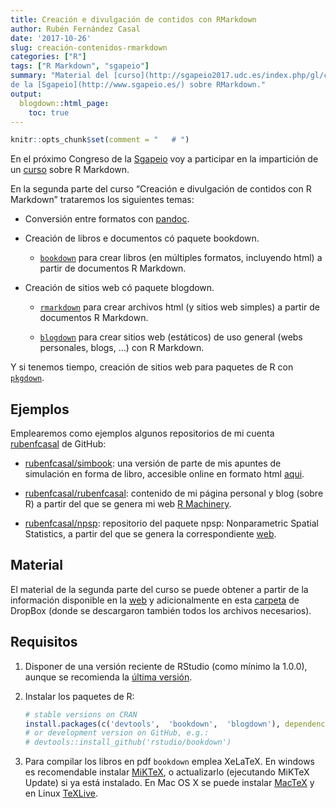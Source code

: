 ```yaml
---
title: Creación e divulgación de contidos con RMarkdown
author: Rubén Fernández Casal
date: '2017-10-26'
slug: creación-contenidos-rmarkdown
categories: ["R"]
tags: ["R Markdown", "sgapeio"]
summary: "Material del [curso](http://sgapeio2017.udc.es/index.php/gl/cursos) 
de la [Sgapeio](http://www.sgapeio.es/) sobre RMarkdown."
output:
  blogdown::html_page:
    toc: true
---
```


```r
knitr::opts_chunk$set(comment = "   # ")
```

En el próximo Congreso de la [Sgapeio](http://www.sgapeio.es/) 
voy a participar en la impartición de un [curso](http://sgapeio2017.udc.es/index.php/gl/cursos) 
sobre R Markdown.

En la segunda parte del curso "Creación e divulgación de contidos con R Markdown"
trataremos los siguientes temas:

* Conversión entre formatos con [pandoc](http://pandoc.org/).

* Creación de libros e documentos có paquete bookdown.

    + [`bookdown`](https://bookdown.org/yihui/bookdown)
      para crear libros (en múltiples formatos, incluyendo html) a partir
      de documentos R Markdown.
      
* Creación de sitios web có paquete blogdown.

    + [`rmarkdown`](http://rmarkdown.rstudio.com/lesson-13.html) 
      para crear archivos html (y sitios web simples) a
      partir de documentos R Markdown.

    + [`blogdown`](https://bookdown.org/yihui/blogdown)
      para crear sitios web (estáticos) de uso general 
      (webs personales, blogs, ...) con R Markdown.

Y si tenemos tiempo, creación de sitios web para paquetes de R
con [`pkgdown`](https://hadley.github.io/pkgdown/articles/pkgdown.html).


## Ejemplos

Emplearemos como ejemplos algunos repositorios de mi 
cuenta [rubenfcasal](http://github.com/rubenfcasal) de GitHub:

-   [rubenfcasal/simbook](http://github.com/rubenfcasal/simbook): 
    una versión de parte de mis apuntes de simulación en forma de libro,
    accesible online en formato html [aqui](https://rubenfcasal.github.io/simbook). 

-   [rubenfcasal/rubenfcasal](https://github.com/rubenfcasal/rubenfcasal): 
    contenido de mi página personal y blog (sobre R) 
    a partir del que se genera mi web [R Machinery](https://rubenfcasal.github.io). 

-   [rubenfcasal/npsp](https://github.com/rubenfcasal/npsp): 
    repositorio del paquete npsp: Nonparametric Spatial Statistics,
    a partir del que se genera la correspondiente [web](https://rubenfcasal.github.io/npsp). 


## Material

El material de la segunda parte del curso se puede obtener a partir de la
información disponible en la [web](https://rubenfcasal.github.io/tags/sgapeio)
y adicionalmente en esta 
[carpeta](https://www.dropbox.com/sh/3ki5pophl7thfne/AABuU86zPF_TaJjDyV5A2j7La?dl=0) de DropBox 
(donde se descargaron también todos los archivos necesarios).

## Requisitos

1. Disponer de una versión reciente de RStudio (como mínimo la 1.0.0),
   aunque se recomienda la [última versión](https://www.rstudio.com/products/rstudio/download/).
1. Instalar los paquetes de R:

    ```r
    # stable versions on CRAN
    install.packages(c('devtools',  'bookdown',  'blogdown'), dependencies = TRUE)
    # or development version on GitHub, e.g.:
    # devtools::install_github('rstudio/bookdown')
    ```

1. Para compilar los libros en pdf `bookdown` emplea XeLaTeX. En windows es recomendable instalar [MiKTeX](https://miktex.org/download), o actualizarlo (ejecutando MiKTeX Update) si ya está instalado. En Mac OS X se puede instalar [MacTeX](http://www.tug.org/mactex/) y en Linux [TeXLive](http://www.tug.org/texlive).




